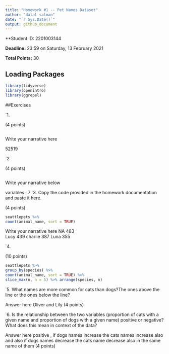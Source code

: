 ```yaml
---
title: "Homework #1 -- Pet Names Dataset"
author: "dalal salman"
date: "`r Sys.Date()`"
output: github_document
---
```


**Student ID: 2201003144

**Deadline:** 23:59 on Saturday, 13 February 2021

**Total Points:** 30


## Loading Packages

```r

library(tidyverse)
library(openintro)
library(ggrepel)
```


##Exercises

`1.

(4 points)
```r

```
Write your narrative here

52519

`2.

(4 points)

```r

```
Write your narrative below

variables : 7
`3. Copy the code provided in the homework documentation and paste it here. 

(4 points)

```r
seattlepets %>%
count(animal_name, sort = TRUE)
```
Write your narrative here
NA      483  
Lucy    439
charlie 387
Luna    355

`4.

(10 points)

```r
seattlepets %>%
group_by(species) %>%
count(animal_name, sort = TRUE) %>%
slice_max(n, n = 5) %>% arrange(species, n)
```

`5.  What names are more common for cats than dogs?The ones above the line or the ones below the line?

Answer here
Oliver and Lily
(4 points)

`6. Is the relationship between the two variables (proportion of cats with a given name and proportion of dogs with a given name) positive or negative? What does this mean in context of the data?

Answer here
 positive , if dogs names increase the cats names increase also and also if dogs names decrease the cats name decrease also in the same name of them
 (4 points)